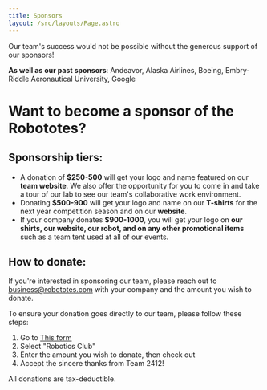 ```yaml
---
title: Sponsors
layout: /src/layouts/Page.astro
---
```



Our team's success would not be possible without the generous support of our sponsors!

<Sponsors all />

**As well as our past sponsors**: Andeavor, Alaska Airlines, Boeing, Embry-Riddle Aeronautical University, Google

# Want to become a sponsor of the Robototes?

## Sponsorship tiers:

- A donation of **$250-500** will get your logo and name featured on our **team website**. We also offer the opportunity for you to come in and take a tour of our lab to see our team's collaborative work environment.
- Donating **$500-900** will get your logo and name on our **T-shirts** for the next year competition season and on our **website**.
- If your company donates **$900-1000**, you will get your logo on **our shirts, our website, our robot, and on any other promotional items** such as a team tent used at all of our events.

## How to donate:

If you're interested in sponsoring our team, please reach out to business@robototes.com with your company and the amount you wish to donate.

To ensure your donation goes directly to our team, please follow these steps:

1. Go to [This form](https://wa-bellevue-lite.intouchreceipting.com/sammamishhighschoolasb)
2. Select "Robotics Club"
3. Enter the amount you wish to donate, then check out
4. Accept the sincere thanks from Team 2412!

All donations are tax-deductible.

